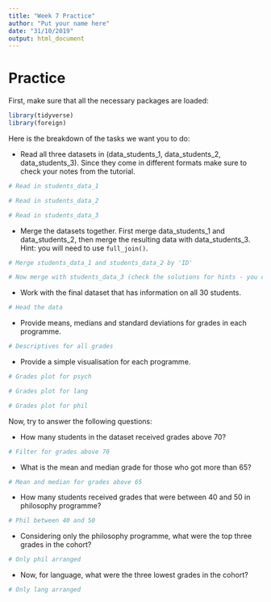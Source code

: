 ```yaml
---
title: "Week 7 Practice"
author: "Put your name here"
date: "31/10/2019"
output: html_document
---
```


# Practice 

First, make sure that all the necessary packages are loaded:

```r
library(tidyverse)
library(foreign)
```

Here is the breakdown of the tasks we want you to do:

- Read all three datasets in (data_students_1, data_students_2, data_students_3). Since they come in different formats make sure to check your notes from the tutorial.

```r
# Read in students_data_1

```

```r
# Read in students_data_2

```

```r
# Read in students_data_3

```

- Merge the datasets together. First merge data_students_1 and data_students_2, then merge the resulting data with data_students_3. Hint: you will need to use `full_join()`.

```r
# Merge students_data_1 and students_data_2 by 'ID'

```

```r
# Now merge with students_data_3 (check the solutions for hints - you can use full_join() but you won't need to specify the 'by =' argument)

```

- Work with the final dataset that has information on all 30 students.

```r
# Head the data

```

- Provide means, medians and standard deviations for grades in each programme.

```r
# Descriptives for all grades

```

- Provide a simple visualisation for each programme.

```r
# Grades plot for psych

```

```r
# Grades plot for lang

```

```r
# Grades plot for phil

```

Now, try to answer the following questions:

- How many students in the dataset received grades above 70?

```r
# Filter for grades above 70

```

- What is the mean and median grade for those who got more than 65?

```r
# Mean and median for grades above 65

```

- How many students received grades that were between 40 and 50 in philosophy programme?

```r
# Phil between 40 and 50

```

- Considering only the philosophy programme, what were the top three grades in the cohort? 

```r
# Only phil arranged

```

- Now, for language, what were the three lowest grades in the cohort? 

```r
# Only lang arranged

```